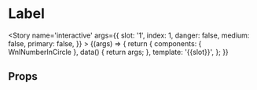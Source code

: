 
<Meta title='attoms/NumberInCircle' component={WnlNumberInCircle} />

# Label

<Story name='interactive'
    args={{
        slot: '1',
        index: 1,
        danger: false,
        medium: false,
        primary: false,
    }}
    >
    {(args) => {
        return {
            components: { WnlNumberInCircle },
            data() {
                return args;
            },
            template: '<wnl-number-in-circle :index="index" :danger="danger" :medium="medium" :primary="primary" >{{slot}}</wnl-number-in-circle>',
        };
    }}
</Story>

## Props

<Props of={WnlNumberInCircle} />
